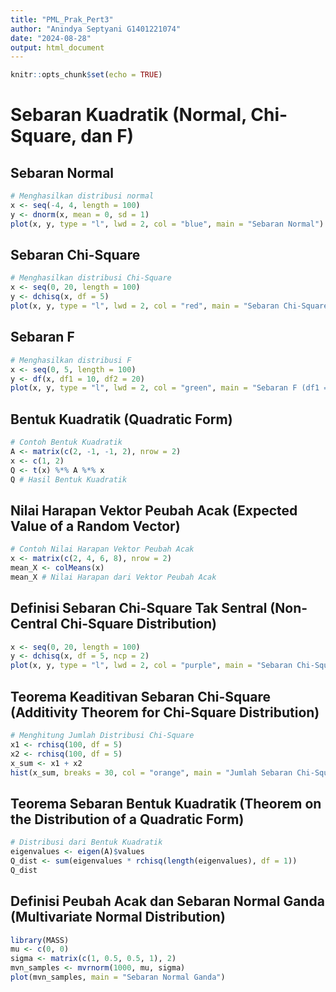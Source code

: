 ---
title: "PML_Prak_Pert3"
author: "Anindya Septyani G1401221074"
date: "2024-08-28"
output: html_document
---

```{r setup, include=FALSE}
knitr::opts_chunk$set(echo = TRUE)
```

# Sebaran Kuadratik (Normal, Chi-Square, dan F)

## Sebaran Normal

```{r}
# Menghasilkan distribusi normal
x <- seq(-4, 4, length = 100)
y <- dnorm(x, mean = 0, sd = 1)
plot(x, y, type = "l", lwd = 2, col = "blue", main = "Sebaran Normal")
```

## Sebaran Chi-Square

```{r}
# Menghasilkan distribusi Chi-Square
x <- seq(0, 20, length = 100)
y <- dchisq(x, df = 5)
plot(x, y, type = "l", lwd = 2, col = "red", main = "Sebaran Chi-Square (df = 5)")
```

## Sebaran F

```{r}
# Menghasilkan distribusi F
x <- seq(0, 5, length = 100)
y <- df(x, df1 = 10, df2 = 20)
plot(x, y, type = "l", lwd = 2, col = "green", main = "Sebaran F (df1 = 10, df2 = 20)")
```

## Bentuk Kuadratik (Quadratic Form)

```{r}
# Contoh Bentuk Kuadratik
A <- matrix(c(2, -1, -1, 2), nrow = 2)
x <- c(1, 2)
Q <- t(x) %*% A %*% x
Q # Hasil Bentuk Kuadratik
```

## Nilai Harapan Vektor Peubah Acak (Expected Value of a Random Vector)

```{r}
# Contoh Nilai Harapan Vektor Peubah Acak
x <- matrix(c(2, 4, 6, 8), nrow = 2)
mean_X <- colMeans(x)
mean_X # Nilai Harapan dari Vektor Peubah Acak
```

## Definisi Sebaran Chi-Square Tak Sentral (Non-Central Chi-Square Distribution)

```{r}
x <- seq(0, 20, length = 100)
y <- dchisq(x, df = 5, ncp = 2)
plot(x, y, type = "l", lwd = 2, col = "purple", main = "Sebaran Chi-Square Tak Sentral (df = 5, ncp = 2")
```

## Teorema Keaditivan Sebaran Chi-Square (Additivity Theorem for Chi-Square Distribution)

```{r}
# Menghitung Jumlah Distribusi Chi-Square
x1 <- rchisq(100, df = 5)
x2 <- rchisq(100, df = 5)
x_sum <- x1 + x2
hist(x_sum, breaks = 30, col = "orange", main = "Jumlah Sebaran Chi-Square (df = 10)")
```

## Teorema Sebaran Bentuk Kuadratik (Theorem on the Distribution of a Quadratic Form)

```{r}
# Distribusi dari Bentuk Kuadratik
eigenvalues <- eigen(A)$values
Q_dist <- sum(eigenvalues * rchisq(length(eigenvalues), df = 1))
Q_dist
```

## Definisi Peubah Acak dan Sebaran Normal Ganda (Multivariate Normal Distribution)

```{r}
library(MASS)
mu <- c(0, 0)
sigma <- matrix(c(1, 0.5, 0.5, 1), 2)
mvn_samples <- mvrnorm(1000, mu, sigma)
plot(mvn_samples, main = "Sebaran Normal Ganda")
```
